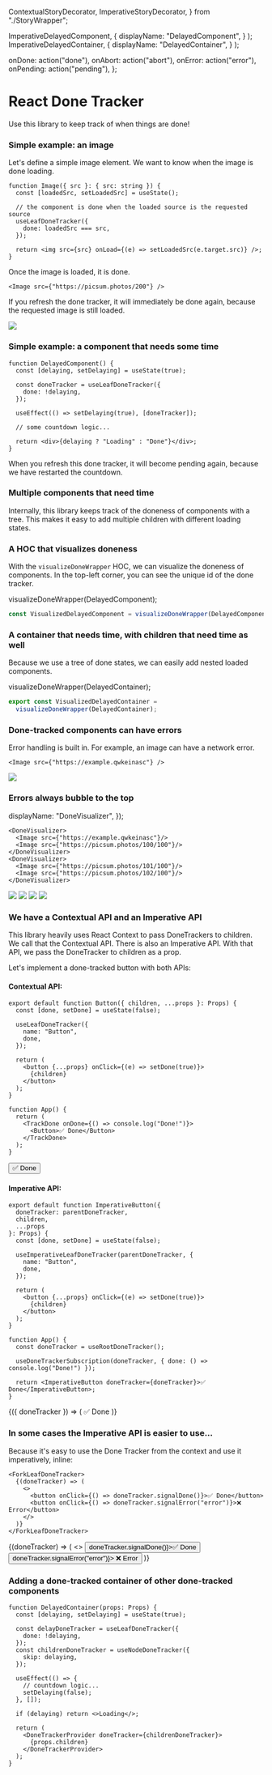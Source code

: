 
  ContextualStoryDecorator,
  ImperativeStoryDecorator,
} from "./StoryWrapper";

  ImperativeDelayedComponent,
  {
    displayName: "DelayedComponent",
  }
);
  ImperativeDelayedContainer,
  {
    displayName: "DelayedContainer",
  }
);

<Meta title="Intro" />

  onDone: action("done"),
  onAbort: action("abort"),
  onError: action("error"),
  onPending: action("pending"),
};

# React Done Tracker

Use this library to keep track of when things are done!

### Simple example: an image

Let's define a simple image element. We want to know when the image is done loading.

```tsx
function Image({ src }: { src: string }) {
  const [loadedSrc, setLoadedSrc] = useState();

  // the component is done when the loaded source is the requested source
  useLeafDoneTracker({
    done: loadedSrc === src,
  });

  return <img src={src} onLoad={(e) => setLoadedSrc(e.target.src)} />;
}
```

Once the image is loaded, it is done.

```tsx
<Image src={"https://picsum.photos/200"} />
```

If you refresh the done tracker, it will immediately be done again,
because the requested image is still loaded.

<Canvas>
  <Story name="Image" decorators={[ContextualStoryDecorator(actions)]}>
    <Image src={"https://picsum.photos/200"} />
  </Story>
</Canvas>

### Simple example: a component that needs some time

```tsx
function DelayedComponent() {
  const [delaying, setDelaying] = useState(true);

  const doneTracker = useLeafDoneTracker({
    done: !delaying,
  });

  useEffect(() => setDelaying(true), [doneTracker]);

  // some countdown logic...

  return <div>{delaying ? "Loading" : "Done"}</div>;
}
```

When you refresh this done tracker, it will become pending again, because we have restarted the countdown.

<Canvas>
  <Story
    name="Delayed Component"
    decorators={[ContextualStoryDecorator(actions)]}
  >
    <DelayedComponent delay={3000} />
  </Story>
</Canvas>

### Multiple components that need time

Internally, this library keeps track of the doneness of components with a tree.
This makes it easy to add multiple children with different loading states.

<Canvas>
  <Story
    name="Multiple Delayed Components"
    decorators={[ContextualStoryDecorator(actions)]}
  >
    <DelayedComponent delay={3000} />
    <DelayedComponent delay={4000} />
    <DelayedComponent delay={5000} />
  </Story>
</Canvas>

### A HOC that visualizes doneness

With the `visualizeDoneWrapper` HOC, we can visualize the doneness of components.
In the top-left corner, you can see the unique id of the done tracker.

  visualizeDoneWrapper(DelayedComponent);

```ts
const VisualizedDelayedComponent = visualizeDoneWrapper(DelayedComponent);
```

<Canvas>
  <Story
    name="Visualized Multiple Delayed Components"
    decorators={[ContextualStoryDecorator(actions)]}
  >
    <VisualizedDelayedComponent delay={3000} />
    <VisualizedDelayedComponent delay={4000} />
    <VisualizedDelayedComponent delay={5000} />
  </Story>
</Canvas>

### A container that needs time, with children that need time as well

Because we use a tree of done states, we can easily add nested loaded components.

  visualizeDoneWrapper(DelayedContainer);

```ts
export const VisualizedDelayedContainer =
  visualizeDoneWrapper(DelayedContainer);
```

<Canvas>
  <Story
    name="Container and children"
    decorators={[ContextualStoryDecorator(actions)]}
  >
    <VisualizedDelayedContainer delay={3000}>
      <VisualizedDelayedComponent delay={3000} />
      <VisualizedDelayedComponent delay={4000} />
    </VisualizedDelayedContainer>
    <VisualizedDelayedContainer delay={5000}>
      <VisualizedDelayedComponent delay={3000} />
      <VisualizedDelayedComponent delay={4000} />
    </VisualizedDelayedContainer>
  </Story>
</Canvas>

### Done-tracked components can have errors

Error handling is built in. For example, an image can have a network error.

```tsx
<Image src={"https://example.qwkeinasc"} />
```

<Canvas>
  <Story name="Image error" decorators={[ContextualStoryDecorator(actions)]}>
    <Image src={"https://example.qwkeinasc"} />
  </Story>
</Canvas>

### Errors always bubble to the top

  displayName: "DoneVisualizer",
});

```tsx
<DoneVisualizer>
  <Image src={"https://example.qwkeinasc"}/>
  <Image src={"https://picsum.photos/100/100"}/>
</DoneVisualizer>
<DoneVisualizer>
  <Image src={"https://picsum.photos/101/100"}/>
  <Image src={"https://picsum.photos/102/100"}/>
</DoneVisualizer>
```

<Canvas>
  <Story
    name="Error in a tree"
    decorators={[ContextualStoryDecorator(actions)]}
  >
    <DoneVisualizer>
      <Image src={"https://example.qwkeinasc"} />
      <Image src={"https://picsum.photos/100/100"} />
    </DoneVisualizer>
    <DoneVisualizer>
      <Image src={"https://picsum.photos/101/100"} />
      <Image src={"https://picsum.photos/102/100"} />
    </DoneVisualizer>
  </Story>
</Canvas>

### We have a Contextual API and an Imperative API

This library heavily uses React Context to pass DoneTrackers to children. We call that the Contextual API.
There is also an Imperative API. With that API, we pass the DoneTracker to children as a prop.

Let's implement a done-tracked button with both APIs:

#### Contextual API:

```tsx
export default function Button({ children, ...props }: Props) {
  const [done, setDone] = useState(false);

  useLeafDoneTracker({
    name: "Button",
    done,
  });

  return (
    <button {...props} onClick={(e) => setDone(true)}>
      {children}
    </button>
  );
}

function App() {
  return (
    <TrackDone onDone={() => console.log("Done!")}>
      <Button>✅ Done</Button>
    </TrackDone>
  );
}
```

<Canvas>
  <Story
    name="Contextual button"
    decorators={[ContextualStoryDecorator(actions)]}
  >
    <Button>✅ Done</Button>
  </Story>
</Canvas>

#### Imperative API:

```tsx
export default function ImperativeButton({
  doneTracker: parentDoneTracker,
  children,
  ...props
}: Props) {
  const [done, setDone] = useState(false);

  useImperativeLeafDoneTracker(parentDoneTracker, {
    name: "Button",
    done,
  });

  return (
    <button {...props} onClick={(e) => setDone(true)}>
      {children}
    </button>
  );
}

function App() {
  const doneTracker = useRootDoneTracker();

  useDoneTrackerSubscription(doneTracker, { done: () => console.log("Done!") });

  return <ImperativeButton doneTracker={doneTracker}>✅ Done</ImperativeButton>;
}
```

<Canvas>
  <Story
    name="Imperative button"
    decorators={[ImperativeStoryDecorator(actions)]}
  >
    {({ doneTracker }) => (
      <ImperativeButton doneTracker={doneTracker}>✅ Done</ImperativeButton>
    )}
  </Story>
</Canvas>

### In some cases the Imperative API is easier to use...

Because it's easy to use the Done Tracker from the context and use it imperatively, inline:

```tsx
<ForkLeafDoneTracker>
  {(doneTracker) => (
    <>
      <button onClick={() => doneTracker.signalDone()}>✅ Done</button>
      <button onClick={() => doneTracker.signalError("error")}>❌ Error</button>
    </>
  )}
</ForkLeafDoneTracker>
```

<Canvas>
  <Story name="Forked buttons" decorators={[ContextualStoryDecorator(actions)]}>
    <DoneVisualizer>
      <ForkLeafDoneTracker>
        {(doneTracker) => (
          <>
            <button onClick={() => doneTracker.signalDone()}>✅ Done</button>
            <button onClick={() => doneTracker.signalError("error")}>
              ❌ Error
            </button>
          </>
        )}
      </ForkLeafDoneTracker>
    </DoneVisualizer>
  </Story>
</Canvas>

### Adding a done-tracked container of other done-tracked components

```tsx
function DelayedContainer(props: Props) {
  const [delaying, setDelaying] = useState(true);

  const delayDoneTracker = useLeafDoneTracker({
    done: !delaying,
  });
  const childrenDoneTracker = useNodeDoneTracker({
    skip: delaying,
  });

  useEffect(() => {
    // countdown logic...
    setDelaying(false);
  }, []);

  if (delaying) return <>Loading</>;

  return (
    <DoneTrackerProvider doneTracker={childrenDoneTracker}>
      {props.children}
    </DoneTrackerProvider>
  );
}
```

<Canvas>
  <Story id="contextual-api-delayed-container--primary" />
</Canvas>
